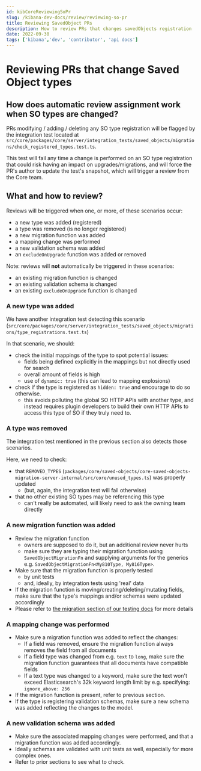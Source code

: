 ```yaml
---
id: kibCoreReviewingSoPr
slug: /kibana-dev-docs/review/reviewing-so-pr
title: Reviewing SavedObject PRs
description: How to review PRs that changes savedObjects registration
date: 2022-09-30
tags: ['kibana','dev', 'contributor', 'api docs']
---
```


# Reviewing PRs that change Saved Object types

## How does automatic review assignment work when SO types are changed?

PRs modifying / adding / deleting any SO type registration will be flagged by the integration
test located at `src/core/packages/core/server/integration_tests/saved_objects/migrations/check_registered_types.test.ts`.

This test will fail any time a change is performed on an SO type registration that could risk having an impact on
upgrades/migrations, and will force the PR's author to update the test's snapshot, which will trigger a review
from the Core team.

## What and how to review?

Reviews will be triggered when one, or more, of these scenarios occur:
- a new type was added (registered)
- a type was removed (is no longer registered)
- a new migration function was added
- a mapping change was performed
- a new validation schema was added
- an `excludeOnUpgrade` function was added or removed

Note: reviews will **not** automatically be triggered in these scenarios:
- an existing migration function is changed
- an existing validation schema is changed
- an existing `excludeOnUpgrade` function is changed

### A new type was added

We have another integration test detecting this scenario (`src/core/packages/core/server/integration_tests/saved_objects/migrations/type_registrations.test.ts`)

In that scenario, we should:
- check the initial mappings of the type to spot potential issues:
  - fields being defined explicitly in the mappings but not directly used for search
  - overall amount of fields is high
  - use of `dynamic: true` (this can lead to mapping explosions)
- check if the type is registered as `hidden: true` and encourage to do so otherwise.
  - this avoids polluting the global SO HTTP APIs with another type, and instead requires plugin developers to build
    their own HTTP APIs to access this type of SO if they truly need to.

### A type was removed

The integration test mentioned in the previous section also detects those scenarios.

Here, we need to check:
- that `REMOVED_TYPES` (`packages/core/saved-objects/core-saved-objects-migration-server-internal/src/core/unused_types.ts`) was properly updated
  - (but, again, the integration test will fail otherwise)
- that no other existing SO types may be referencing this type
  - can't really be automated, will likely need to ask the owning team directly

### A new migration function was added

- Review the migration function
    - owners are supposed to do it, but an additional review never hurts
    - make sure they are typing their migration function using `SavedObjectMigrationFn` and supplying arguments for the generics
      e.g. `SavedObjectMigrationFn<My810Type, My816Type>`.
- Make sure that the migration function is properly tested
  - by unit tests
  - and, ideally, by integration tests using 'real' data
- If the migration function is moving/creating/deleting/mutating fields, make sure that the type's mappings and/or schemas were updated accordingly
- Please refer to [the migration section of our testing docs](https://github.com/elastic/kibana/blob/main/dev_docs/tutorials/testing_plugins.mdx#L796) for more details

### A mapping change was performed

- Make sure a migration function was added to reflect the changes:
    - If a field was removed, ensure the migration function always removes the field from all documents
    - If a field type was changed from e.g. `text` to `long`, make sure the migration function guarantees that all documents have compatible fields
    - If a text type was changed to a keyword, make sure the text won't exceed Elasticsearch's 32k keyword length limit by e.g. specifying: `ignore_above: 256`
- If the migration function is present, refer to previous section.
- If the type is registering validation schemas, make sure a new schema was added reflecting the changes to the model.

### A new validation schema was added

- Make sure the associated mapping changes were performed, and that a migration function was added accordingly.
- Ideally schemas are validated with unit tests as well, especially for more complex ones.
- Refer to prior sections to see what to check.
